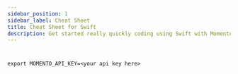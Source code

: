 ```yaml
---
sidebar_position: 1
sidebar_label: Cheat Sheet
title: Cheat Sheet for Swift
description: Get started really quickly coding using Swift with Momento Cache
---
```




#



##



##



    export MOMENTO_API_KEY=<your api key here>



##





##





##





##





##





##





##





##



